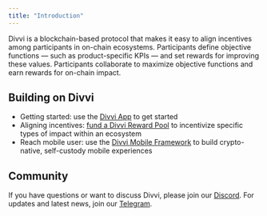 ```yaml
---
title: "Introduction"
---
```


Divvi is a blockchain-based protocol that makes it easy to align incentives among participants in on-chain ecosystems. Participants define objective functions — such as product-specific KPIs — and set rewards for improving these values. Participants collaborate to maximize objective functions and earn rewards for on-chain impact.

## Building on Divvi

- Getting started: use the [Divvi App](https://app.divvi.xyz/builders) to get started
- Aligning incentives: [fund a Divvi Reward Pool](./protocol/fund-managers) to incentivize specific types of impact within an ecosystem
- Reach mobile user: use the [Divvi Mobile Framework](./mobile-framework/overview) to build crypto-native, self-custody mobile experiences

## Community

If you have questions or want to discuss Divvi, please join our [Discord](https://discord.gg/EaxZDhMuDn).
For updates and latest news, join our [Telegram](https://t.me/letsdivvi).
